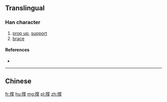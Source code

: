 {{also|撐}}
==Translingual==

===Han character===
{{Han char|rn=64|rad=手|as=12|sn=15|four=|canj=手火月手 (QFBQ)|ids=⿰[[扌]][[掌]]}}

# [[prop up]], [[support]]
# [[brace]]

====References====
* {{Han ref|kx=0454.040|dkj=12694|dj=0803.210|hdz=31957.010|uh=6491|ud=25745}}

----

==Chinese==
{{zh-see|撐}}

[[fr:撑]]
[[hu:撑]]
[[mg:撑]]
[[pl:撑]]
[[zh:撑]]